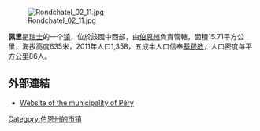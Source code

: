 [[Image:Rondchatel_02_11.jpg|right]]

'''佩里'''是[[瑞士|瑞士]]的一个[[瑞士市镇|镇]]，位於該國中西部，由[[伯恩州|伯恩州]]負責管轄，面積15.71平方公里，海拔高度635米，2011年人口1,358，五成半人口信奉[[基督教|基督教]]，人口密度每平方公里86人。

==外部連結==
*[https://web.archive.org/web/20051016230716/http://www.pery.ch/ Website of the municipality of Péry]

{{Switzerland-geo-stub}}
[[Category:伯恩州的市镇|Category:伯恩州的市镇]]